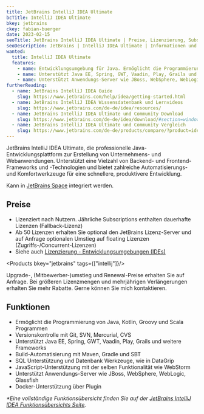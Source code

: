 ```yaml
---
title: JetBrains IntelliJ IDEA Ultimate
bcTitle: IntelliJ IDEA Ultimate
bkey: jetbrains
ckey: fabian-buerger
date: 2023-02-15
seoTitle: JetBrains IntelliJ IDEA Ultimate | Preise, Lizenzierung, Subscriptions
seoDescription: JetBrains | IntelliJ IDEA Ultimate | Informationen und Beratung zu Fragen bei Lizenzierung und Kosten.
wanted:
  title: IntelliJ IDEA Ultimate
  features:
    - name: Entwicklungsumgebung für Java. Ermöglicht die Programmierung von Java, Kotlin, Groovy und Scala Programmen.
    - name: Unterstützt Java EE, Spring, GWT, Vaadin, Play, Grails und weitere Frameworks
    - name: Unterstützt Anwendungs-Server wie JBoss, WebSphere, WebLogic, Glassfish
furtherReading:
  - name: JetBrains IntelliJ IDEA Guide
    slug: https://www.jetbrains.com/help/idea/getting-started.html
  - name: JetBrains IntelliJ IDEA Wissensdatenbank und Lernvideos
    slug: https://www.jetbrains.com/de-de/idea/resources/
  - name: JetBrains IntelliJ IDEA Ultimate und Community Download
    slug: https://www.jetbrains.com/de-de/idea/download/#section=windows
  - name: JetBrains IntelliJ IDEA Ultimate und Community Vergleich
    slug: https://www.jetbrains.com/de-de/products/compare/?product=idea&product=idea-ce
---
```




<Intro>

JetBrains IntelliJ IDEA Ultimate, die professionelle Java-Entwicklungsplattform zur Erstellung von Unternehmens- und Webanwendungen. Unterstützt eine Vielzahl von Backend- und Frontend-Frameworks und -Technologien und bietet zahlreiche Automatisierungs- und Komfortwerkzeuge für eine schnellere, produktivere Entwicklung.

Kann in [JetBrains Space](/hersteller/jetbrains/space/) integriert werden.


</Intro>

<TOC />


## Preise

<ArrowList>

- Lizenziert nach Nutzern. Jährliche Subscriptions enthalten dauerhafte Lizenzen (Fallback-Lizenz)
- Ab 50 Lizenzen erhalten Sie optional den JetBrains Lizenz-Server und auf Anfrage optionalen Umstieg auf floating Lizenzen (Zugriffs-/Concurrent-Lizenzen)
- Siehe auch [Lizenzierung - Entwicklungsumgebungen (IDEs)](/hersteller/jetbrains/#kauf-und-lizenzierung)

</ArrowList>

<Products bkey="jetbrains" tags={["intellij"]}/>

<GetInTouch>

Upgrade-, (Mitbewerber-)umstieg und Renewal-Preise erhalten Sie auf Anfrage. Bei größeren Lizenzmengen und mehrjährigen Verlängerungen erhalten Sie mehr Rabatte. Gerne können Sie mich kontaktieren.

</GetInTouch>

## Funktionen


- Ermöglicht die Programmierung von Java, Kotlin, Groovy und Scala Programmen
- Versionskontrolle mit Git, SVN, Mercurial, CVS
- Unterstützt Java EE, Spring, GWT, Vaadin, Play, Grails und weitere Frameworks
- Build-Automatisierung mit Maven, Gradle und SBT
- SQL Unterstützung und Datenbank Werkzeuge, wie in DataGrip
- JavaScript-Unterstützung mit der selben Funktionalität wie WebStorm
- Unterstützt Anwendungs-Server wie JBoss, WebSphere, WebLogic, Glassfish
- Docker-Unterstützung über Plugin


_*Eine vollständige Funktionsübersicht finden Sie auf der [JetBrains IntelliJ IDEA Funktionsübersichts Seite](https://www.jetbrains.com/de-de/idea/features/)._
